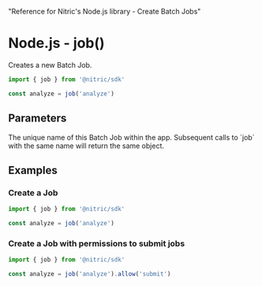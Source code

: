  "Reference for Nitric's Node.js library - Create Batch Jobs"

# Node.js - job()

Creates a new Batch Job.

```ts
import { job } from '@nitric/sdk'

const analyze = job('analyze')
```

## Parameters

<Properties>
  <Property name="name" required type="string">
    The unique name of this Batch Job within the app. Subsequent calls to `job`
    with the same name will return the same object.
  </Property>
</Properties>

## Examples

### Create a Job

```ts
import { job } from '@nitric/sdk'

const analyze = job('analyze')
```

### Create a Job with permissions to submit jobs

```ts
import { job } from '@nitric/sdk'

const analyze = job('analyze').allow('submit')
```
